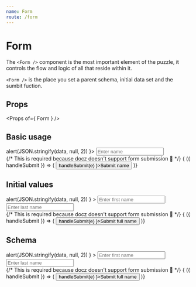 ```yaml
---
name: Form
route: /form
---
```



# Form

The `<Form />` component is the most important element of the puzzle, it controls the flow and logic of all that reside within it.

`<Form />` is the place you set a parent schema, initial data set and the sumbit fuction.

## Props

<Props of={ Form } />

## Basic usage

<Playground>
  <Form onSubmit={ data => alert(JSON.stringify(data, null, 2)) }>
    <Input
      name='name'
      placeholder='Enter name'
    />
    <br />
    {/* This is required because docz doesn't support form submission 🤦‍ */}
    <Context.Consumer>
      { ({ handleSubmit }) => (
        <button onClick={ (e) => handleSubmit(e) }>Submit name </button>
      )}
    </Context.Consumer>
  </Form>
</Playground>

## Initial values

<Playground>
  <Form
    initialValues={ {
      first_name: 'James',
      last_name: 'Bliss'
    } }
    onSubmit={ data => alert(JSON.stringify(data, null, 2)) }
  >
    <Input
      name='first_name'
      placeholder='Enter first name'
    />
    <br />
    <Input
      name='last_name'
      placeholder='Enter last name'
    />
    <br />
    {/* This is required because docz doesn't support form submission 🤦‍ */}
    <Context.Consumer>
      { ({ handleSubmit }) => (
        <button onClick={ (e) => handleSubmit(e) }>Submit full name </button>
      )}
    </Context.Consumer>
  </Form>
</Playground>

## Schema

<Playground>
  <Form
    schema={ object().shape({
      first_name: string().required('First name is required'),
      last_name: string()
    }) }
    onSubmit={ data => alert(JSON.stringify(data, null, 2)) }
  >
    <Input
      name='first_name'
      placeholder='Enter first name'
    />
    <br />
    <Input
      name='last_name'
      placeholder='Enter last name'
    />
    <br />
    {/* This is required because docz doesn't support form submission 🤦‍ */}
    <Context.Consumer>
      { ({ handleSubmit }) => (
        <button onClick={ (e) => handleSubmit(e) }>Submit full name </button>
      )}
    </Context.Consumer>
  </Form>
</Playground>